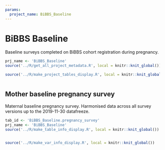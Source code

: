 ```yaml
---
params:
  project_name: BiBBS_Baseline
---
```






# BiBBS Baseline


Baseline surveys completed on BiBBS cohort registration during pregnancy.



```r
prj_name <- 'BiBBS_Baseline'
source('../R/get_all_project_metadata.R', local = knitr::knit_global())
```



```r
source('../R/make_project_tables_display.R', local = knitr::knit_global())
```



```r

```





## Mother baseline pregnancy survey {#BiBBS_Baseline.pregnancy_survey}


Maternal baseline pregnancy survey. Harmonised data across all survey versions up to the 2019-11-30 datafreeze.



```r
tab_id <- 'BiBBS_Baseline.pregnancy_survey'
prj_name <- 'BiBBS_Baseline'
source('../R/make_table_info_display.R', local = knitr::knit_global())
```



```r

```



```r
source('../R/make_var_info_display.R', local = knitr::knit_global())
```



```r

```



